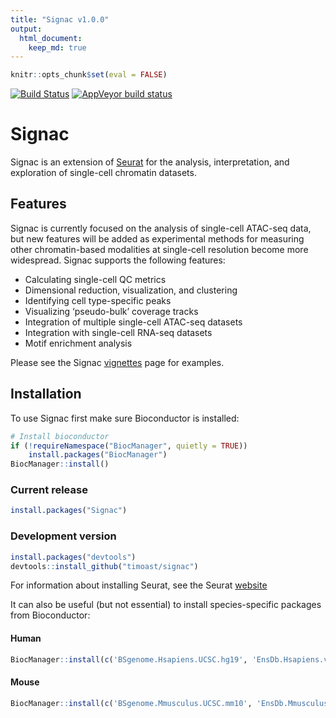 ```yaml
---
title: "Signac v1.0.0"
output:
  html_document:
    keep_md: true
---
```


```r
knitr::opts_chunk$set(eval = FALSE)
```


[![Build Status](https://dev.azure.com/timstuart/timstuart/_apis/build/status/timoast.signac?branchName=master&jobName=Ubuntu_1804)](https://dev.azure.com/timstuart/timstuart/_build/latest?definitionId=1&branchName=master)
[![AppVeyor build status](https://ci.appveyor.com/api/projects/status/github/timoast/signac?svg=true)](https://ci.appveyor.com/project/timoast/signac)

# Signac

Signac is an extension of [Seurat](https://github.com/satijalab/seurat) for the analysis, interpretation, and exploration of single-cell chromatin datasets.

## Features

Signac is currently focused on the analysis of single-cell ATAC-seq data, but new features will be added as experimental methods for measuring other chromatin-based modalities at single-cell resolution become more widespread. Signac supports the following features:

* Calculating single-cell QC metrics
* Dimensional reduction, visualization, and clustering
* Identifying cell type-specific peaks
* Visualizing 'pseudo-bulk' coverage tracks
* Integration of multiple single-cell ATAC-seq datasets
* Integration with single-cell RNA-seq datasets
* Motif enrichment analysis

Please see the Signac [vignettes](https://satijalab.org/signac/articles/) page for examples.

## Installation

To use Signac first make sure Bioconductor is installed:


```r
# Install bioconductor
if (!requireNamespace("BiocManager", quietly = TRUE))
    install.packages("BiocManager")
BiocManager::install()
```

### Current release

```r
install.packages("Signac")
```

### Development version

```r
install.packages("devtools")
devtools::install_github("timoast/signac")
```

For information about installing Seurat, see the Seurat [website](https://satijalab.org/seurat/install.html)

It can also be useful (but not essential) to install species-specific packages from Bioconductor:

#### Human 

```r
BiocManager::install(c('BSgenome.Hsapiens.UCSC.hg19', 'EnsDb.Hsapiens.v75'))
```

#### Mouse

```r
BiocManager::install(c('BSgenome.Mmusculus.UCSC.mm10', 'EnsDb.Mmusculus.v79'))
```
